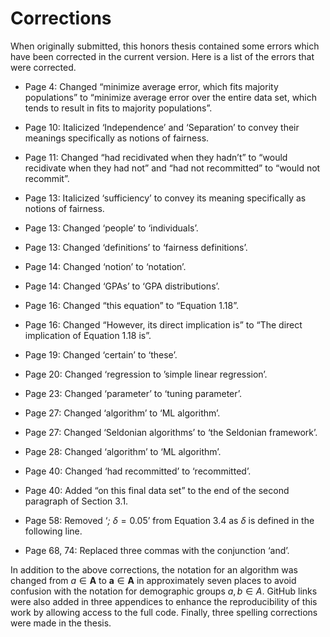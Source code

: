 # Corrections {-}

When originally submitted, this honors thesis contained some errors which have been corrected in the current version. Here is a list of the errors that were corrected.

- Page 4: Changed "minimize average error, which fits majority populations" to "minimize average error over the entire data set, which tends to result in fits to majority populations".

- Page 10: Italicized 'Independence' and 'Separation' to convey their meanings specifically as notions of fairness. 

- Page 11: Changed "had recidivated when they hadn't" to "would recidivate when they had not" and "had not recommitted" to "would not recommit".

- Page 13: Italicized 'sufficiency' to convey its meaning specifically as notions of fairness. 

- Page 13: Changed 'people' to 'individuals'.

- Page 13: Changed 'definitions' to 'fairness definitions'. 

- Page 14: Changed 'notion' to 'notation'.

- Page 14: Changed 'GPAs' to 'GPA distributions'.

- Page 16: Changed "this equation" to "Equation 1.18".

- Page 16: Changed "However, its direct implication is" to "The direct implication of Equation 1.18 is".

- Page 19: Changed 'certain' to 'these'. 

- Page 20: Changed 'regression to 'simple linear regression'.

- Page 23: Changed 'parameter' to 'tuning parameter'.

- Page 27: Changed 'algorithm' to 'ML algorithm'.

- Page 27: Changed 'Seldonian algorithms' to 'the Seldonian framework'.

- Page 28: Changed 'algorithm' to 'ML algorithm'.

- Page 40: Changed 'had recommitted' to 'recommitted'. 

- Page 40: Added "on this final data set" to the end of the second paragraph of Section 3.1.

- Page 58: Removed '$\textit{; } \delta = 0.05$' from Equation 3.4 as $\delta$ is defined in the following line.

- Page 68, 74: Replaced three commas with the conjunction 'and'.

In addition to the above corrections, the notation for an algorithm was changed from $a \in \textbf{A}$ to $\textbf{a} \in \textbf{A}$ in approximately seven places to avoid confusion with the notation for demographic groups $a, b \in A$. GitHub links were also added in three appendices to enhance the reproducibility of this work by allowing access to the full code. Finally, three spelling corrections were made in the thesis. 



